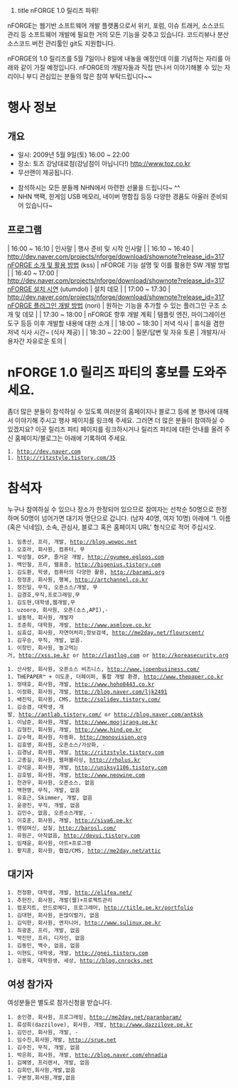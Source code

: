 #title nFORGE 1.0 릴리즈 파뤼!

nFORGE는 웹기반 소프트웨어 개발 플랫폼으로서 위키, 포럼, 이슈 트래커, 소스코드 관리 등 소프트웨어 개발에 필요한 거의 모든 기능을 갖추고 있습니다. 코드리뷰나 분산 소스코드 버전 관리툴인 git도 지원합니다. 

nFORGE의 1.0 릴리즈를 5월 7일이나 8일에 내놓을 예정인데 이를 기념하는 자리를 아래와 같이 가질 예정입니다. nFORGE의 개발자들과 직접 만나서 이야기해볼 수 있는 자리이니 부디 관심있는 분들의 많은 참여 부탁드립니다~~

= 행사 정보 =
== 개요 ==
* 일시: 2009년 5월 9일(토) 16:00 ~ 22:00
* 장소: 토즈 강남대로점(강남점이 아닙니다!) http://www.toz.co.kr
* 무선랜이 제공됩니다.

* 참석하시는 모든 분들께 NHN에서 마련한 선물을 드립니다~ ^^
* NHN 백팩, 한게임 USB 메모리, 네이버 명함집 등등 다양한 경품도 아울러 준비되어 있습니다~

== 프로그램 ==
| 16:00 ~ 16:10 | 인사말 | 행사 준비 및 시작 인사말 |
| 16:10 ~ 16:40 | [[http://dev.naver.com/projects/nforge/download/shownote?release_id=317 nFORGE 소개 및 활용 방법]] (kss) | nFORGE 기능 설명 및 이를 활용한 SW 개발 방법 |
| 16:40 ~ 17:00 | [[http://dev.naver.com/projects/nforge/download/shownote?release_id=317 nFORGE 설치 시연]] (utumdol) | 설치 데모 |
| 17:00 ~ 17:30 | [[http://dev.naver.com/projects/nforge/download/shownote?release_id=317 nFORGE 플러그인 개발 방법]] (nori) | 원하는 기능을 추가할 수 있는 플러그인 구조 소개 및 데모 |
| 17:30 ~ 18:00 | nFORGE 향후 개발 계획 | 템플릿 엔진, 마이그레이션 도구 등등 이후 개발할 내용에 대한 소개 |
| 18:00 ~ 18:30 | 저녁 식사 | 휴식을 겸한 저녁 식사 시간~ (식사 제공) |
| 18:30 ~ 22:00 | 질문/답변 및 자유 토론 | 개발자/사용자간 자유로운 토의 |

= nFORGE 1.0 릴리즈 파티의 홍보를 도와주세요. =
좀더 많은 분들이 참석하실 수 있도록 여러분의 홈페이지나 블로그 등에 본 행사에 대해서 이야기해 주시고 행사 페이지를 링크해 주세요. 그러면 더 많은 분들이 참여하실 수 있겠지요? 이곳 릴리즈 파티 페이지를 링크하시거나 릴리즈 파티에 대한 안내를 올려 주신 홈페이지/블로그는 아래에 기록하여 주세요.

 1. http://dev.naver.com
 1. http://ritzstyle.tistory.com/35

= 참석자 =

누구나 참여하실 수 있으나 장소가 한정되어 있으므로 참여자는 선착순 50명으로 한정하며 50명이 넘어가면 대기자 명단으로 갑니다. (남자 40명, 여자 10명) 아래에 '1. 이름(혹은 닉네임), 소속, 관심사, 블로그 혹은 홈페이지 URL' 형식으로 적어 주십시오. 

 1. 임종선, 프리, 개발, http://blog.wowpc.net
 1. 오호라, 회사원, 컴퓨터, 무
 1. 박성철, OSP, 즐거운 개발, http://gyumee.egloos.com
 1. 백인철, 프리, 웹표준, http://bigenius.tistory.com
 1. 김도환, 학생, 컴퓨터의 다양한 활용, http://barami.org
 1. 정정훈, 회사원, 행복, http://artchannel.co.kr
 1. 정진일, 무직, 오픈소스/개발, 무
 1. 김경호,무직,프로그래밍,무
 1. 김도현,대학생,웹개발,무
 1. uzooro, 회사원, 오픈(소스,API),-
 1. 설동혁, 회사원, 개발자
 1. 조준희, 대학원, 개발, http://www.asmlove.co.kr
 1. 심효섭, 회사원, 자연어처리;정보검색, http://me2day.net/flourscent/
 1. 김우승, 무직, 개발, 없음.
 1. 이창민, 회사원, 놀고먹는거, http://xss.pe.kr or http://lastlog.com or http://koreasecurity.org 
 1. 산사랑, 회사원, 오픈소스 비즈니스, http://www.jopenbusiness.com/
 1. THEPAPER™ + 이도훈, 더페이퍼, 통합 개발 환경, http://www.thepaper.co.kr
 1. 정태호, 회사원, 개발, http://www.hoho0443.co.kr 
 1. 이정화, 회사원, 개발, http://blog.naver.com/ljk2491
 1. 배진익, 회사원, CMS, http://solidev.tistory.com/
 1. 김승겸, 대학생, 개발, http://antlab.tistory.com/ or http://blog.naver.com/antksk
 1. 이남준, 회사원, 개발, http://www.moojirang.pe.kr
 1. 김형진, 회사원, 개발, http://www.hind.pe.kr
 1. 김수혁, 회사원, 자동화, http://monovision.org
 1. 김효영, 회사원, 오픈소스/가상화, -
 1. 김경남, 회사원, 개발, http://ritzstyle.tistory.com
 1. 고종길, 회사원, 웹퍼블리싱, http://rhplus.kr
 1. 강석윤, 회사원, 개발, http://uniksy1106.tistory.com
 1. 김호범, 회사원, 개발, http://www.neowine.com
 1. 천관우, 회사원, 오픈소스, 없음
 1. 백현명, 무직, 개발, 없음
 1. 유효근, Skimmer, 개발, 없음
 1. 윤광진, 무직, 개발, 없음
 1. 김민수, 없음, 오픈소스개발, -
 1. 이호훈, 회사원, 개발, http://siva6.pe.kr
 1. 랜덤여신, 삽질, http://barosl.com/
 1. 유원곤, 아직없음, http://devui.tistory.com
 1. 임채윤, 회사원, 아트+프로그램
 1. 황지훈, 회사원, 협업/CMS, http://me2day.net/attic

== 대기자 ==


 1. 천정환, 대학생, 개발, http://elifea.net/
 1. 추헌진, 회사원, 개발(웹)+프로젝트관리
 1. 컴포지트, 안드로메다, 프로그래머, http://title.pe.kr/portfolio
 1. 김대현, 회사원, 돈많이벌기, 없음
 1. 김익한, 회사원, 엔지니어, http://www.sulinux.pe.kr
 1. 최광훈, 프리, 개발, 없음
 1. 박진만, 프리, 디자인, 없음
 1. 김동민, 백수, 없음, 없음
 1. 이현도, 대학생, 개발, http://gnei.tistory.com
 1. 김용욱, 대학원생, 세상, http://blog.cnrocks.net

== 여성 참가자 ==
여성분들은 별도로 참가신청을 받습니다.

 1. 송인경, 회사원, 프로그래밍, http://me2day.net/paranbaram/
 1. 류성희(dazzilove), 회사원, 개발, http://www.dazzilove.pe.kr
 1. 김민선, 회사원, 개발, -
 1. 임수진,회사원,개발, http://srue.net
 1. 김수진, 무직, 개발, 없음
 1. 박은희, 회사원, 개발, http://blog.naver.com/ehnadia
 1. 김혜영, 프리렌서, 개발, 없음
 1. 김희민,회사원,개발,없음
 1. 구본정,회사원,개발,없음
